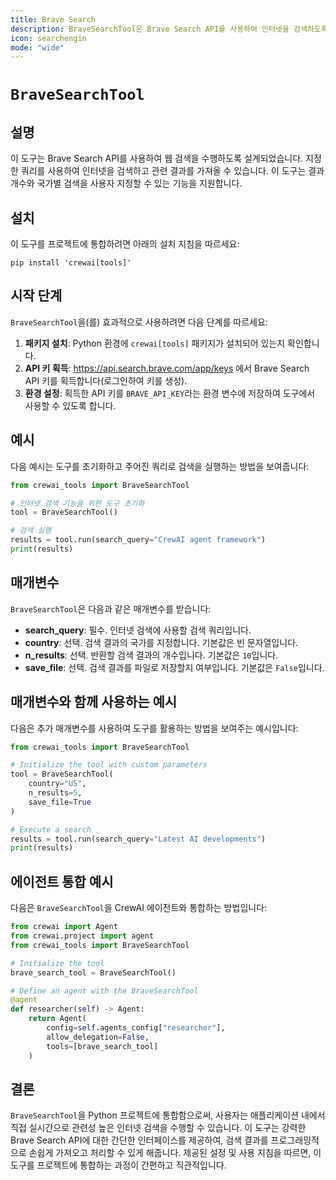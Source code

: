 ```yaml
---
title: Brave Search
description: BraveSearchTool은 Brave Search API를 사용하여 인터넷을 검색하도록 설계되었습니다.
icon: searchengin
mode: "wide"
---
```


# `BraveSearchTool`

## 설명

이 도구는 Brave Search API를 사용하여 웹 검색을 수행하도록 설계되었습니다. 지정한 쿼리를 사용하여 인터넷을 검색하고 관련 결과를 가져올 수 있습니다. 이 도구는 결과 개수와 국가별 검색을 사용자 지정할 수 있는 기능을 지원합니다.

## 설치

이 도구를 프로젝트에 통합하려면 아래의 설치 지침을 따르세요:

```shell
pip install 'crewai[tools]'
```

## 시작 단계

`BraveSearchTool`을(를) 효과적으로 사용하려면 다음 단계를 따르세요:

1. **패키지 설치**: Python 환경에 `crewai[tools]` 패키지가 설치되어 있는지 확인합니다.
2. **API 키 획득**: https://api.search.brave.com/app/keys 에서 Brave Search API 키를 획득합니다(로그인하여 키를 생성).
3. **환경 설정**: 획득한 API 키를 `BRAVE_API_KEY`라는 환경 변수에 저장하여 도구에서 사용할 수 있도록 합니다.

## 예시

다음 예시는 도구를 초기화하고 주어진 쿼리로 검색을 실행하는 방법을 보여줍니다:

```python Code
from crewai_tools import BraveSearchTool

# 인터넷 검색 기능을 위한 도구 초기화
tool = BraveSearchTool()

# 검색 실행
results = tool.run(search_query="CrewAI agent framework")
print(results)
```

## 매개변수

`BraveSearchTool`은 다음과 같은 매개변수를 받습니다:

- **search_query**: 필수. 인터넷 검색에 사용할 검색 쿼리입니다.
- **country**: 선택. 검색 결과의 국가를 지정합니다. 기본값은 빈 문자열입니다.
- **n_results**: 선택. 반환할 검색 결과의 개수입니다. 기본값은 `10`입니다.
- **save_file**: 선택. 검색 결과를 파일로 저장할지 여부입니다. 기본값은 `False`입니다.

## 매개변수와 함께 사용하는 예시

다음은 추가 매개변수를 사용하여 도구를 활용하는 방법을 보여주는 예시입니다:

```python Code
from crewai_tools import BraveSearchTool

# Initialize the tool with custom parameters
tool = BraveSearchTool(
    country="US",
    n_results=5,
    save_file=True
)

# Execute a search
results = tool.run(search_query="Latest AI developments")
print(results)
```

## 에이전트 통합 예시

다음은 `BraveSearchTool`을 CrewAI 에이전트와 통합하는 방법입니다:

```python Code
from crewai import Agent
from crewai.project import agent
from crewai_tools import BraveSearchTool

# Initialize the tool
brave_search_tool = BraveSearchTool()

# Define an agent with the BraveSearchTool
@agent
def researcher(self) -> Agent:
    return Agent(
        config=self.agents_config["researcher"],
        allow_delegation=False,
        tools=[brave_search_tool]
    )
```

## 결론

`BraveSearchTool`을 Python 프로젝트에 통합함으로써, 사용자는 애플리케이션 내에서 직접 실시간으로 관련성 높은 인터넷 검색을 수행할 수 있습니다. 이 도구는 강력한 Brave Search API에 대한 간단한 인터페이스를 제공하여, 검색 결과를 프로그래밍적으로 손쉽게 가져오고 처리할 수 있게 해줍니다. 제공된 설정 및 사용 지침을 따르면, 이 도구를 프로젝트에 통합하는 과정이 간편하고 직관적입니다.
